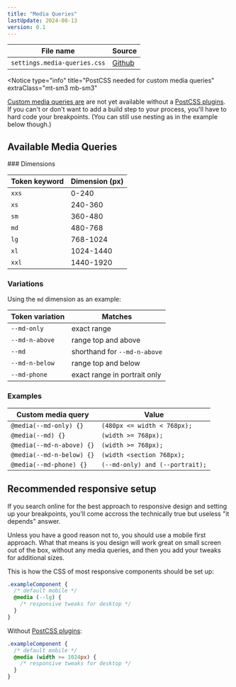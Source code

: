 ```yaml
---
title: "Media Queries"
lastUpdate: 2024-08-13
version: 0.1
---
```



<section class="prose">

| File name                    | Source        |
| ---------------------------- | ------------- |
| `settings.media-queries.css` | [Github][src] |

[src]: https://github.com/minimaldesign/mCSS/blob/main/src/styles/settings.media-queries.css

<Notice
  type="info"
  title="PostCSS needed for custom media queries"
  extraClass="mt-sm3 mb-sm3"
>
  [Custom media queries are][custom] are not yet available without a [PostCSS
  plugins][postcss]. If you can't or don't want to add a build step to your
  process, you'll have to hard code your breakpoints. (You can still use nesting
  as in the example below though.)
</Notice>

</section>

## Available Media Queries

<section class="prose">
### Dimensions

<div class="docs_oversizedTable">

| Token keyword | Dimension (px) |
| ------------- | -------------- |
| `xxs`         | 0-240          |
| `xs`          | 240-360        |
| `sm`          | 360-480        |
| `md`          | 480-768        |
| `lg`          | 768-1024       |
| `xl`          | 1024-1440      |
| `xxl`         | 1440-1920      |

### Variations

Using the `md` dimension as an example:

| Token variation | Matches                      |
| --------------- | ---------------------------- |
| `--md-only`     | exact range                  |
| `--md-n-above`  | range top and above          |
| `--md`          | shorthand for `--md-n-above` |
| `--md-n-below`  | range top and below          |
| `--md-phone`    | exact range in portrait only |

### Examples

| Custom media query        | Value                           |
| ------------------------- | ------------------------------- |
| `@media(--md-only) {}`    | `(480px <= width < 768px);`     |
| `@media(--md) {}`         | `(width >= 768px);`             |
| `@media(--md-n-above) {}` | `(width >= 768px);`             |
| `@media(--md-n-below) {}` | `(width <section 768px);`       |
| `@media(--md-phone) {}`   | `(--md-only) and (--portrait);` |

## Recommended responsive setup

If you search online for the best approach to responsive design and setting up your breakpoints, you'll come accross the technically true but useless "it depends" answer.

Unless you have a good reason not to, you should use a mobile first approach. What that means is you design will work great on small screen out of the box, without any media queries, and then you add your tweaks for additional sizes.

This is how the CSS of most responsive components should be set up:

```css
.exampleComponent {
  /* default mobile */
  @media (--lg) {
    /* responsive tweaks for desktop */
  }
}
```

Without [PostCSS plugins][postcss]:

```css
.exampleComponent {
  /* default mobile */
  @media (width >= 1024px) {
    /* responsive tweaks for desktop */
  }
}
```

</section>

[custom]: https://drafts.csswg.org/mediaqueries-5/#custom-mq
[postcss]: https://github.com/csstools/postcss-plugins/tree/main/plugins/postcss-custom-media
